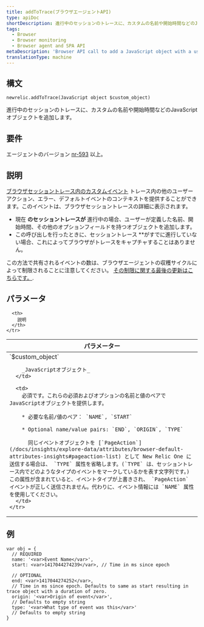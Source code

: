 ```yaml
---
title: addToTrace(ブラウザエージェントAPI)
type: apiDoc
shortDescription: 進行中のセッションのトレースに、カスタムの名前や開始時間などのJavaScriptオブジェクトを追加します。
tags:
  - Browser
  - Browser monitoring
  - Browser agent and SPA API
metaDescription: 'Browser API call to add a JavaScript object with a user-defined name, start time, etc. to a session trace already in progress.'
translationType: machine
---
```


## 構文

```
newrelic.addToTrace(JavaScript object $custom_object)
```

進行中のセッションのトレースに、カスタムの名前や開始時間などのJavaScriptオブジェクトを追加します。

## 要件

エージェントのバージョン [nr-593](/docs/release-notes/new-relic-browser-release-notes/browser-agent-release-notes) 以上。

## 説明

[ブラウザセッショントレース内のカスタムイベント](/docs/browser/new-relic-browser/browser-pro-features/session-traces-exploring-webpages-life-cycle) トレース内の他のユーザーアクション、エラー、デフォルトイベントのコンテキストを提供することができます。このイベントは、ブラウザセッショントレースの詳細に表示されます。

* 現在 **のセッショントレースが** 進行中の場合、ユーザーが定義した名前、開始時間、その他のオプションフィールドを持つオブジェクトを追加します。
* この呼び出しを行ったときに、セッショントレース **がすでに進行していない場合、これによってブラウザがトレースをキャプチャすることはありません。

この方法で共有されるイベントの数は、ブラウザエージェントの収穫サイクルによって制限されることに注意してください。 [その制限に関する最後の更新はこちらです。](https://docs.newrelic.com/docs/release-notes/new-relic-browser-release-notes/browser-agent-release-notes/browser-agent-v1026/#:~:text=Adjusted%20PageAction%20limits,events%20per%20harvest).

## パラメータ

<table>
  <thead>
    <tr>
      <th width="25%">
        パラメーター
      </th>

      <th>
        説明
      </th>
    </tr>
  </thead>

  <tbody>
    <tr>
      <td>
        `$custom_object`

        _JavaScriptオブジェクト_
      </td>

      <td>
        必須です。これらの必須およびオプションの名前と値のペアでJavaScriptオブジェクトを提供します。

        * 必要な名前/値のペア： `NAME`, `START`

        * Optional name/value pairs: `END`, `ORIGIN`, `TYPE`

          同じイベントオブジェクトを [`PageAction`](/docs/insights/explore-data/attributes/browser-default-attributes-insights#pageaction-list) として New Relic One に送信する場合は、 `TYPE` 属性を省略します。(`TYPE` は、セッショントレース内でどのようなタイプのイベントをマークしているかを表す文字列です。)この属性が含まれていると、イベントタイプが上書きされ、 `PageAction` イベントが正しく送信されません。代わりに、イベント情報には `NAME` 属性を使用してください。
      </td>
    </tr>
  </tbody>
</table>

## 例

```
var obj = {
  // REQUIRED
  name: '<var>Event Name</var>',
  start: <var>1417044274239</var>, // Time in ms since epoch

  // OPTIONAL
  end: <var>1417044274252</var>,
  // Time in ms since epoch. Defaults to same as start resulting in trace object with a duration of zero.
  origin: '<var>Origin of event</var>',
  // Defaults to empty string
  type: '<var>What type of event was this</var>'
  // Defaults to empty string
}
```
